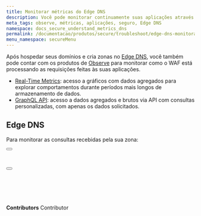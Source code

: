 ```yaml
---
title: Monitorar métricas do Edge DNS
description: Você pode monitorar continuamente suas aplicações através dos produtos de observabilidade da Azion.
meta_tags: observe, métricas, aplicações, seguro, Edge DNS
namespace: docs_secure_understand_metrics_dns
permalink: /documentacao/produtos/secure/troubleshoot/edge-dns-monitorar-metricas/
menu_namespace: secureMenu
---
```



Após hospedar seus domínios e cria zonas no [Edge DNS](/pt-br/documentacao/produtos/edge-dns/), você também pode contar com os produtos de [Observe](/pt-br/documentacao/produtos/observe/) para monitorar como o WAF está processando as requisições feitas às suas aplicações.

- [Real-Time Metrics](/pt-br/documentacao/produtos/real-time-metrics/): acesso a gráficos com dados agregados para explorar comportamentos durante períodos mais longos de armazenamento de dados.
- [GraphQL API](/pt-br/documentacao/produtos/graphql-api-overview/): acesso a dados agregados e brutos via API com consultas personalizadas, com apenas os dados solicitados.

## Edge DNS

Para monitorar as consultas recebidas pela sua zona:

<Button href="/pt-br/documentacao/produtos/real-time-metrics/#edge-dns" text="ver métricas agregadas" variant="secondary"></Button> <br></br>

<Button href="/pt-br/documentacao/produtos/graphql-api-features/#datasets" text="consultar dados" variant="secondary"></Button> <br></br>
<br /><br />
---

**Contributors** <ContributorList>Contributor</ContributorList>

